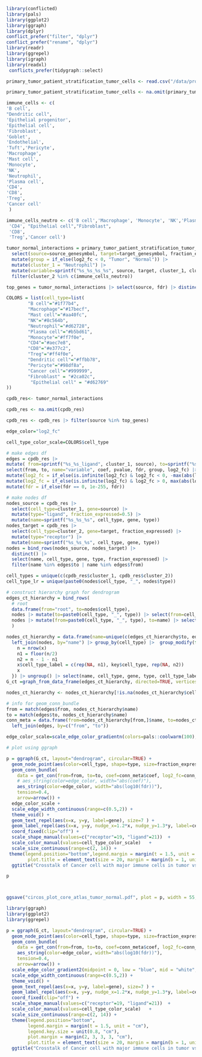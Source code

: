 ```r
library(conflicted)
library(pals)
library(ggplot2)
library(ggraph)
library(dplyr)
conflict_prefer("filter", "dplyr")
conflict_prefer("rename", "dplyr")
library(readr)
library(ggrepel)
library(igraph)
library(readxl)
 conflicts_prefer(tidygraph::select)
```




```r
primary_tumor_patient_stratification_tumor_cells <- read.csv("/data/projects/2022/CRCA/results/v1/final/liana_cell2cell/core_atlas/tumor_normal/epithelial_cancer/epithelial_cancer.csv", row.names=1)
```

```r
primary_tumor_patient_stratification_tumor_cells <- na.omit(primary_tumor_patient_stratification_tumor_cells)
```


```r
immune_cells <- c(
'B cell',
"Dendritic cell",
'Epithelial progenitor',
'Epithelial cell',
'Fibroblast',
'Goblet',
'Endothelial',
'Tuft','Pericyte',
'Macrophage',
'Mast cell',
'Monocyte',
'NK',
'Neutrophil',
'Plasma cell',
'CD4',
'CD8',
'Treg',
'Cancer cell'
 )
```




```r
immune_cells_neutro <- c('B cell','Macrophage', 'Monocyte', 'NK','Plasma cell',"Dendritic cell",'Mast cell',
 'CD4', "Epithelial cell","Fibroblast",
 'CD8',
 'Treg','Cancer cell')
```


```r
tumor_normal_interactions = primary_tumor_patient_stratification_tumor_cells|>
  select(source=source_genesymbol, target=target_genesymbol, fraction_expressed, fdr=fdr, log2_fc=log2FoldChange, cluster_2=cell_type_middle, pvalue) |>
  mutate(group = if_else(log2_fc < 0, "Tumor", "Normal")) |>
  mutate(cluster_1 = "Neutrophil") |>
  mutate(variable=sprintf("%s_%s_%s_%s", source, target, cluster_1, cluster_2), coef=log2_fc) |>
  filter(cluster_2 %in% c(immune_cells_neutro))
```

```r
top_genes = tumor_normal_interactions |> select(source, fdr) |> distinct() |> arrange(fdr) |> pull(source) |> head(10)
```





```r
COLORS = list(cell_type=list(
        "B cell"="#1f77b4",
        "Macrophage"="#17becf",
        "Mast cell"="#aa40fc",
        "NK"="#8c564b",
        "Neutrophil"="#d62728",
        "Plasma cell"="#b5bd61",
        "Monocyte"="#ff7f0e",
        "CD4"="#aec7e8",
        "CD8"="#e377c2",
        "Treg"="#ff4f0e",
        "Dendritic cell"="#ffbb78",
        "Pericyte"="#98df8a",
        "Cancer cell"="#999999",
        "Fibroblast" = "#2ca02c",
         "Epithelial cell" = "#d62769"
))
```


```r
cpdb_res<- tumor_normal_interactions
```

```r
cpdb_res <- na.omit(cpdb_res)
```


```r
cpdb_res <- cpdb_res |> filter(source %in% top_genes)
```

```r
edge_color="log2_fc"
```

```r
cell_type_color_scale=COLORS$cell_type
```



```r
# make edges df
edges = cpdb_res |>
mutate( from=sprintf("%s_%s_ligand", cluster_1, source), to=sprintf("%s_%s_receptor", cluster_2, target)) |>
select(from, to, name="variable", coef, pvalue, fdr, group, log2_fc) |>
mutate(log2_fc = if_else(is.infinite(log2_fc) & log2_fc < 0, -max(abs(log2_fc[is.finite(log2_fc)])), log2_fc)) |>
mutate(log2_fc = if_else(is.infinite(log2_fc) & log2_fc > 0, max(abs(log2_fc[is.finite(log2_fc)])), log2_fc)) |>
mutate(fdr = if_else(fdr == 0, 1e-255, fdr))
```


```r
# make nodes df
nodes_source = cpdb_res |>
  select(cell_type=cluster_1, gene=source) |>
  mutate(type="ligand", fraction_expressed=0.5) |>
  mutate(name=sprintf("%s_%s_%s", cell_type, gene, type))
nodes_target = cpdb_res |>
  select(cell_type=cluster_2, gene=target, fraction_expressed) |>
  mutate(type="receptor") |>
  mutate(name=sprintf("%s_%s_%s", cell_type, gene, type))
nodes = bind_rows(nodes_source, nodes_target) |>
  distinct() |>
  select(name, cell_type, gene, type, fraction_expressed) |>
  filter(name %in% edges$to | name %in% edges$from)

```

```r

cell_types = unique(c(cpdb_res$cluster_1, cpdb_res$cluster_2))
cell_type_lr = unique(paste0(nodes$cell_type, "_", nodes$type))

```

```r
# construct hierarchy graph for dendrogram
edges_ct_hierarchy = bind_rows(
  # root
  data.frame(from="root", to=nodes$cell_type),
  nodes |> mutate(to=paste0(cell_type, "_", type)) |> select(from=cell_type, to) |> distinct(),
  nodes |> mutate(from=paste0(cell_type, "_", type), to=name) |> select(from, to)
  )
```




```r

nodes_ct_hierarchy = data.frame(name=unique(c(edges_ct_hierarchy$to, edges_ct_hierarchy$from))) |>
  left_join(nodes, by="name") |> group_by(cell_type) |>  group_modify(function(x, key) {
    n = nrow(x)
    n1 = floor(n/2)
    n2 = n - 1 - n1
    x$cell_type_label = c(rep(NA, n1), key$cell_type, rep(NA, n2))
    x
  }) |> ungroup() |> select(name, cell_type, gene, type, cell_type_label, fraction_expressed)
G_ct =graph_from_data_frame(edges_ct_hierarchy, directed=TRUE, vertices=nodes_ct_hierarchy)
```

```r
nodes_ct_hierarchy <- nodes_ct_hierarchy[!is.na(nodes_ct_hierarchy$cell_type), ]
```



```r
# info for geom_conn_bundle
from = match(edges$from, nodes_ct_hierarchy$name)
to = match(edges$to, nodes_ct_hierarchy$name)
conn_meta = data.frame(from=nodes_ct_hierarchy[from,]$name, to=nodes_ct_hierarchy[to,]$name) |>
  left_join(edges, by=c("from", "to"))
```

```r
edge_color_scale=scale_edge_color_gradientn(colors=pals::coolwarm(100), limits=c(-1.5,1.5) * max(abs(conn_meta[[edge_color]])))
```



```r
# plot using ggraph

p = ggraph(G_ct, layout="dendrogram", circular=TRUE) +
  geom_node_point(aes(color=cell_type, shape=type, size=fraction_expressed), stroke=2, fill="white") +
  geom_conn_bundle(
    data = get_con(from=from, to=to, coef=conn_meta$coef, log2_fc=conn_meta$log2_fc, pvalue=conn_meta$pvalue, group=conn_meta$group, fdr=conn_meta$fdr),
    # aes_string(color=edge_color, width="abs(coef)"),
    aes_string(color=edge_color, width="abs(log10(fdr))"),
    tension=0.4,
    arrow=arrow()) +
  edge_color_scale +
  scale_edge_width_continuous(range=c(0.5,2)) +
  theme_void() +
  geom_text_repel(aes(x=x, y=y, label=gene), size=7 ) +
  geom_label_repel(aes(x=x, y=y, nudge_x=1.2*x, nudge_y=1.3*y, label=cell_type_label), xlim=c(-2, 2), size=10, force=3, alpha=.8) +
  coord_fixed(clip="off") +
  scale_shape_manual(values=c("receptor"=19, "ligand"=21))  +
  scale_color_manual(values=cell_type_color_scale)   +
  scale_size_continuous(range=c(2, 14)) +
 theme(legend.position="bottom",legend.margin = margin(t = 1.5, unit = "cm"),legend.key.size = unit(0.8, "cm"), plot.margin = margin(2, 3, 3, 3, "cm"),
        plot.title = element_text(size = 20, margin = margin(b = 1, unit = "cm"), hjust = 0.5)) +  # Center align the title
  ggtitle("Crosstalk of Cancer cell with major immune cells in tumor vs normal. Top 10 DEG in Cancer cell")

p



ggsave("circos_plot_core_atlas_tumor_normal.pdf", plot = p, width = 55, height = 45, units = "cm")
```

```r
library(ggraph)
library(ggplot2)
library(ggrepel)

p = ggraph(G_ct, layout="dendrogram", circular=TRUE) +
  geom_node_point(aes(color=cell_type, shape=type, size=fraction_expressed), stroke=2, fill="white") +
  geom_conn_bundle(
    data = get_con(from=from, to=to, coef=conn_meta$coef, log2_fc=conn_meta$log2_fc, pvalue=conn_meta$pvalue, group=conn_meta$group, fdr=conn_meta$fdr),
    aes_string(color=edge_color, width="abs(log10(fdr))"),
    tension=0.4,
    arrow=arrow()) +
  scale_edge_color_gradient2(midpoint = 0, low = "blue", mid = "white", high = "red", limits = c(-5, 5)) +  # Set color limits
  scale_edge_width_continuous(range=c(0.5,2)) +
  theme_void() +
  geom_text_repel(aes(x=x, y=y, label=gene), size=7 ) +
  geom_label_repel(aes(x=x, y=y, nudge_x=1.2*x, nudge_y=1.3*y, label=cell_type_label), xlim=c(-2, 2), size=10, force=3, alpha=.8) +
  coord_fixed(clip="off") +
  scale_shape_manual(values=c("receptor"=19, "ligand"=21))  +
  scale_color_manual(values=cell_type_color_scale)   +
  scale_size_continuous(range=c(2, 14)) +
  theme(legend.position="bottom",
        legend.margin = margin(t = 1.5, unit = "cm"),
        legend.key.size = unit(0.8, "cm"),
        plot.margin = margin(2, 3, 3, 3, "cm"),
        plot.title = element_text(size = 20, margin = margin(b = 1, unit = "cm"), hjust = 0.5)) +
  ggtitle("Crosstalk of Cancer cell with major immune cells in tumor vs normal. Top 10 DEG in Cancer cell")

```

